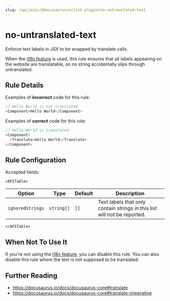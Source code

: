 ```yaml
---
slug: /api/misc/@docusaurus/eslint-plugin/no-untranslated-text
---
```


# no-untranslated-text


Enforce text labels in JSX to be wrapped by translate calls.

When the [i18n feature](../../../i18n/i18n-introduction.mdx) is used, this rule ensures that all labels appearing on the website are translatable, so no string accidentally slips through untranslated.

## Rule Details

Examples of **incorrect** code for this rule:

```js
// Hello World is not translated
<Component>Hello World</Component>
```

Examples of **correct** code for this rule:

```js
// Hello World is translated
<Component>
  <Translate>Hello World</Translate>
</Component>
```

## Rule Configuration

Accepted fields:

```mdx-code-block
<APITable>
```

| Option           | Type       | Default | Description                                                              |
| ---------------- | ---------- | ------- | ------------------------------------------------------------------------ |
| `ignoredStrings` | `string[]` | `[]`    | Text labels that only contain strings in this list will not be reported. |

```mdx-code-block
</APITable>
```

## When Not To Use It

If you're not using the [i18n feature](../../../i18n/i18n-introduction.mdx), you can disable this rule. You can also disable this rule where the text is not supposed to be translated.

## Further Reading

- https://docusaurus.io/docs/docusaurus-core#translate
- https://docusaurus.io/docs/docusaurus-core#translate-imperative
